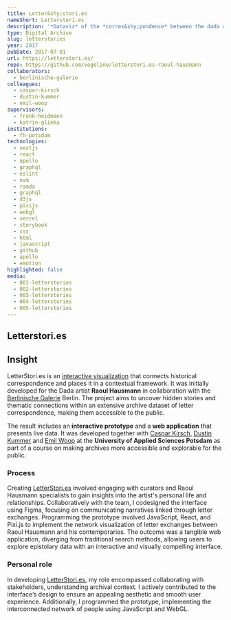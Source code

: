 ```yaml
---
title: Letter&shy;stori.es
nameShort: Letterstori.es
description: '*Dataviz* of the *corres&shy;pondence* between the dada artist *Raoul Hausmann* and his contem&shy;poraries.'
type: Digital Archive
slug: letterstories
year: 2017
pubDate: 2017-07-01
url: https://letterstori.es/
repo: https://github.com/vogelino/letterstori.es-raoul-hausmann
collaborators:
  - berlinische-galerie
colleagues:
  - caspar-kirsch
  - dustin-kummer
  - emil-woop
supervisors:
  - frank-heidmann
  - katrin-glinka
institutions:
  - fh-potsdam
technologies:
  - nextjs
  - react
  - apollo
  - graphql
  - eslint
  - nvm
  - ramda
  - graphql
  - d3js
  - pixijs
  - webgl
  - vercel
  - storybook
  - css
  - html
  - javascript
  - github
  - apollo
  - emotion
highlighted: false
media:
  - 001-letterstories
  - 002-letterstories
  - 003-letterstories
  - 004-letterstories
  - 005-letterstories
---
```


## Letter&shy;stori.es

## Insight

LetterStori.es is an [interactive visualization](https://letterstori.es/) that connects historical correspondence and places it in a contextual framework. It was initially developed for the Dada artist **Raoul Hausmann** in collaboration with the [Berlinische Galerie](https://berlinischegalerie.de/en/) Berlin. The project aims to uncover hidden stories and thematic connections within an extensive archive dataset of letter correspondence, making them accessible to the public.

The result includes an **interactive prototype** and a **web application** that presents live data. It was developed together with [Caspar Kirsch,](https://casparkirsch.de/) [Dustin Kummer](https://dustinkummer.com/) and [Emil Woop](http://gismos.org/) at the **University of Applied Sciences Potsdam** as part of a course on making archives more accessible and explorable for the public.

### Process

Creating [LetterStori.es](http://letterstori.es/) involved engaging with curators and Raoul Hausmann specialists to gain insights into the artist's personal life and relationships. Collaboratively with the team, I codesigned the interface using Figma, focusing on communicating narratives linked through letter exchanges. Programming the prototype involved JavaScript, React, and Pixi.js to implement the network visualization of letter exchanges between Raoul Hausmann and his contemporaries. The outcome was a tangible web application, diverging from traditional search methods, allowing users to explore epistolary data with an interactive and visually compelling interface.

### Personal role

In developing [LetterStori.es](http://letterstori.es/), my role encompassed collaborating with stakeholders, understanding archival context. I actively contributed to the interface’s design to ensure an appealing aesthetic and smooth user experience. Additionally, I programmed the prototype, implementing the interconnected network of people using JavaScript and WebGL.